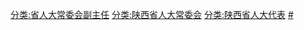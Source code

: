 [[分类:省人大常委会副主任|分类:省人大常委会副主任]]
[[分类:陕西省人大常委会|分类:陕西省人大常委会]]
[[分类:陕西省人大代表|分类:陕西省人大代表]]
[[分类:陕西省各级人大常委会副主任|#]]